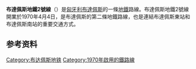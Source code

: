 {{Infobox rail line
|logo=Budapest M2 Metro.svg
|logo_width=200px
|linenumber=2號線（紅色地鐵）
|linelength={{convert|10.3|km|0|abbr=on}}<ref name="Line 2a">Árpád Bodnár: A budapesti metró két évtizede ("Two decades of the Budapest Metro"), Városi Közlekedés, Year XXXI, Vol. 3, pp. 119-121, Budapest, 1991</ref>
|type=[[地鐵|地鐵]]
|system=[[布達佩斯地鐵|布達佩斯地鐵]]
|status=營運中
|stations=11個
|start={{link-en|布達佩斯南站 (布達佩斯地鐵)|Déli pályaudvar (Budapest Metro)|布達佩斯南站}}
|end={{link-en|奧斯領袖廣場站|Örs vezér tere (Budapest Metro)}}
|open={{start date|1970|04|02}}
|operator={{link-en|布達佩斯交通公司|Budapesti Közlekedési Zrt.|BKV}}
|gauge= {{RailGauge|sg}}
|electrification=825 V [[直流電|DC]]
|speed=70公里/小時<ref name="Line 2a"/>
|map=[[File:Budapest_M2_Metro_map.png|250px]]
}}
'''布達佩斯地鐵2號線'''（{{Lang-hu|2-es metró}}）是[[匈牙利|匈牙利]][[布達佩斯|布達佩斯]]的一條[[布達佩斯地鐵|地鐵]]路線。布達佩斯地鐵2號線開業於1970年4月4日，是布達佩斯的第二條地鐵路線，也是連結布達佩斯東站和布達佩斯南站的重要交通方式。

==参考资料==
{{reflist}}
{{布達佩斯地鐵2號線}}
[[Category:布达佩斯地铁|Category:布达佩斯地铁]]
[[Category:1970年啟用的鐵路線|Category:1970年啟用的鐵路線]]